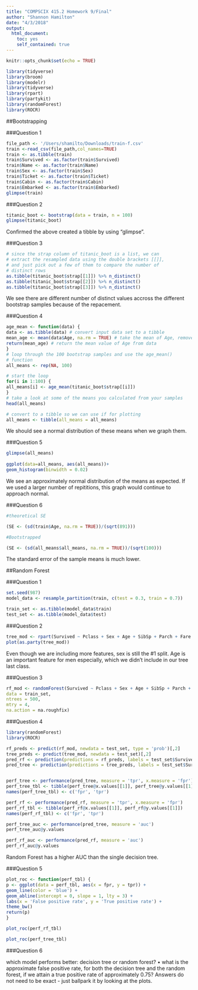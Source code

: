 ```yaml
---
title: "COMPSCIX 415.2 Homework 9/Final"
author: "Shannon Hamilton"
date: "4/3/2018"
output: 
  html_document: 
    toc: yes
    self_contained: true
---
```


```r
knitr::opts_chunk$set(echo = TRUE)
```

```r
library(tidyverse)
library(broom)
library(modelr)
library(tidyverse)
library(rpart)
library(partykit)
library(randomForest)
library(ROCR)
```

##Bootstrapping

###Question 1

```r
file_path <- '/Users/shamilto/Downloads/train-f.csv'
train <-read_csv(file_path,col_names=TRUE)
train <- as.tibble(train)
train$Survived <- as.factor(train$Survived)
train$Name <- as.factor(train$Name)
train$Sex <- as.factor(train$Sex)
train$Ticket <- as.factor(train$Ticket)
train$Cabin <- as.factor(train$Cabin)
train$Embarked <- as.factor(train$Embarked)
glimpse(train)

```

###Question 2

```r
titanic_boot <- bootstrap(data = train, n = 100)
glimpse(titanic_boot)
```

<p> Confirmed the above created a tibble by using "glimpse". </p>

###Question 3

```r
# since the strap column of titanic_boot is a list, we can
# extract the resampled data using the double brackets [[]],
# and just pick out a few of them to compare the number of
# distinct rows
as.tibble(titanic_boot$strap[[1]]) %>% n_distinct()
as.tibble(titanic_boot$strap[[2]]) %>% n_distinct()
as.tibble(titanic_boot$strap[[3]]) %>% n_distinct()

```

We see there are different number of distinct values accross the different bootstrap samples because of the repacement.

###Question 4

```r
age_mean <- function(data) {
data <- as.tibble(data) # convert input data set to a tibble
mean_age <- mean(data$Age, na.rm = TRUE) # take the mean of Age, remove NAs
return(mean_age) # return the mean value of Age from data
}
# loop through the 100 bootstrap samples and use the age_mean()
# function
all_means <- rep(NA, 100)

# start the loop
for(i in 1:100) {
all_means[i] <- age_mean(titanic_boot$strap[[i]])
}
# take a look at some of the means you calculated from your samples
head(all_means)

# convert to a tibble so we can use if for plotting
all_means <- tibble(all_means = all_means)

```

<p> We should see a normal distribution of these means when we graph them. </p>

###Question 5

```r

glimpse(all_means)
           
ggplot(data=all_means, aes(all_means))+
geom_histogram(binwidth = 0.02)

```
<p> We see an approximately normal distribution of the means as expected. If we used a larger number of repititions, this graph would continue to approach normal. </p>


###Question 6


```r
#theoretical SE

(SE <- (sd(train$Age, na.rm = TRUE))/(sqrt(891)))

```


```r
#Bootstrapped

(SE <- (sd(all_means$all_means, na.rm = TRUE))/(sqrt(100)))

```

<p>The standard error of the sample means is much lower. </p>

##Random Forest

###Question 1

```r

set.seed(987)
model_data <- resample_partition(train, c(test = 0.3, train = 0.7))

train_set <- as.tibble(model_data$train)
test_set <- as.tibble(model_data$test)

```

###Question 2

```r

tree_mod <- rpart(Survived ~ Pclass + Sex + Age + SibSp + Parch + Fare + Embarked, data = train_set)
plot(as.party(tree_mod))

```

<p> Even though we are including more features, sex is still the #1 split. Age is an important feature for men especially, which we didn't include in our tree last class. </p>

###Question 3

```r

rf_mod <- randomForest(Survived ~ Pclass + Sex + Age + SibSp + Parch + Fare + Embarked,
data = train_set,
ntrees = 500,
mtry = 4,
na.action = na.roughfix)

```

###Question 4

```r

library(randomForest)
library(ROCR)

rf_preds <- predict(rf_mod, newdata = test_set, type = 'prob')[,2]
tree_preds <- predict(tree_mod, newdata = test_set)[,2]
pred_rf <- prediction(predictions = rf_preds, labels = test_set$Survived)
pred_tree <- prediction(predictions = tree_preds, labels = test_set$Survived)


perf_tree <- performance(pred_tree, measure = 'tpr', x.measure = 'fpr')
perf_tree_tbl <- tibble(perf_tree@x.values[[1]], perf_tree@y.values[[1]])
names(perf_tree_tbl) <- c('fpr', 'tpr')

perf_rf <- performance(pred_rf, measure = 'tpr', x.measure = 'fpr')
perf_rf_tbl <- tibble(perf_rf@x.values[[1]], perf_rf@y.values[[1]])
names(perf_rf_tbl) <- c('fpr', 'tpr')

perf_tree_auc <- performance(pred_tree, measure = 'auc')
perf_tree_auc@y.values

perf_rf_auc <- performance(pred_rf, measure = 'auc')
perf_rf_auc@y.values

```


<p> Random Forest has a higher AUC than the single decision tree. </p>

###Question 5

```r
plot_roc <- function(perf_tbl) {
p <- ggplot(data = perf_tbl, aes(x = fpr, y = tpr)) +
geom_line(color = 'blue') +
geom_abline(intercept = 0, slope = 1, lty = 3) +
labs(x = 'False positive rate', y = 'True positive rate') +
theme_bw()
return(p)
}

plot_roc(perf_rf_tbl)

plot_roc(perf_tree_tbl)
```


###Question 6


which model performs better: decision tree or random forest?
• what is the approximate false positive rate, for both the decision tree and the random forest, if we
attain a true positive rate of approximately 0.75? Answers do not need to be exact - just ballpark it by
looking at the plots.







